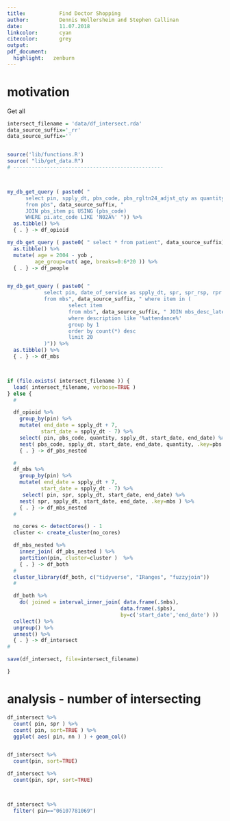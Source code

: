 ```yaml
---
title:           Find Doctor Shopping
author:          Dennis Wollersheim and Stephen Callinan
date:            11.07.2018
linkcolor:       cyan
citecolor:       grey
output:
pdf_document:
  highlight:   zenburn
---
```


\tableofcontents

# motivation 

Get all 

```r

intersect_filename = 'data/df_intersect.rda'
data_source_suffix='_rr'
data_source_suffix=''


source('lib/functions.R')
source( "lib/get_data.R")
# -------------------------------------------------



my_db_get_query ( paste0( " 
      select pin, spply_dt, pbs_code, pbs_rgltn24_adjst_qty as quantity
      from pbs", data_source_suffix, " 
      JOIN pbs_item pi USING (pbs_code) 
      WHERE pi.atc_code LIKE 'N02A%' ")) %>%
  as.tibble() %>% 
  { . } -> df_opioid

my_db_get_query ( paste0( " select * from patient", data_source_suffix)) %>%
  as.tibble() %>% 
  mutate( age = 2004 - yob , 
         age_group=cut( age, breaks=0:6*20 )) %>%
  { . } -> df_people


my_db_get_query ( paste0( " 
            select pin, date_of_service as spply_dt, spr, spr_rsp, rpr
            from mbs", data_source_suffix, " where item in (
                    select item
                    from mbs", data_source_suffix, " JOIN mbs_desc_latest USING (item)
                    where description like '%attendance%'
                    group by 1
                    order by count(*) desc
                    limit 20
            )")) %>%
  as.tibble() %>% 
  { . } -> df_mbs



if (file.exists( intersect_filename )) {
  load( intersect_filename, verbose=TRUE )
} else {
  #

  df_opioid %>%
    group_by(pin) %>%
    mutate( end_date = spply_dt + 7,
           start_date = spply_dt - 7) %>%
    select( pin, pbs_code, quantity, spply_dt, start_date, end_date) %>% 
    nest( pbs_code, spply_dt, start_date, end_date, quantity, .key=pbs ) %>%
    { . } -> df_pbs_nested

  #
  df_mbs %>%
    group_by(pin) %>%
    mutate( end_date = spply_dt + 7,
           start_date = spply_dt - 7) %>%
     select( pin, spr, spply_dt, start_date, end_date) %>% 
    nest( spr, spply_dt, start_date, end_date, .key=mbs ) %>%
    { . } -> df_mbs_nested
  #

  no_cores <- detectCores() - 1
  cluster <- create_cluster(no_cores)

  df_mbs_nested %>%
    inner_join( df_pbs_nested ) %>% 
    partition(pin, cluster=cluster )  %>%
    { . } -> df_both
  #
  cluster_library(df_both, c("tidyverse", "IRanges", "fuzzyjoin"))
  #

  df_both %>%
    do( joined = interval_inner_join( data.frame(.$mbs), 
                                     data.frame(.$pbs), 
                                     by=c('start_date','end_date') ))  %>%
  collect() %>%
  ungroup() %>%
  unnest() %>% 
  { . } -> df_intersect
#

save(df_intersect, file=intersect_filename)

}
```

# analysis - number of intersecting

```r

df_intersect %>%
  count( pin, spr ) %>%
  count( pin, sort=TRUE ) %>%
  ggplot( aes( pin, nn ) ) + geom_col()


df_intersect %>%
  count(pin, sort=TRUE) 

df_intersect %>%
  count(pin, spr, sort=TRUE) 



df_intersect %>% 
  filter( pin=="06107781069")   

```

